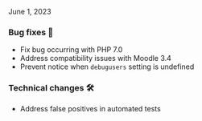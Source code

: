 
<ReleaseDate>June 1, 2023</ReleaseDate>

<h3>Bug fixes 🐛</h3>

- Fix bug occurring with PHP 7.0
- Address compatibility issues with Moodle 3.4
- Prevent notice when `debugusers` setting is undefined

<h3>Technical changes 🛠</h3>

- Address false positives in automated tests
